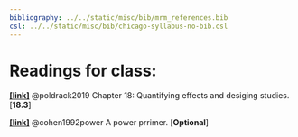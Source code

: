 ```yaml
---
bibliography: ../../static/misc/bib/mrm_references.bib
csl: ../../static/misc/bib/chicago-syllabus-no-bib.csl
---
```


# Readings for class:
[**[link]**](http://statsthinking21.org/ci-effect-size-power.html) @poldrack2019 Chapter 18:  Quantifying effects and desiging studies. [**18.3**]


[**[link]**](/readings/cohen1992.pdf) @cohen1992power A power prrimer. [**Optional**]

